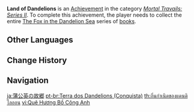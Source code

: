 {{Achievement Infobox
|title        = 
|id           = 80070
|order id     = 0070
|category     = Mortal Travails: Series II
|description  = Collect the entire "[[The Fox in the Dandelion Sea]]" series.
|requirements = 
|primogems    = 5
|tracking     = 
|topic        = Books
}}
'''Land of Dandelions''' is an [[Achievement]] in the category ''[[Mortal Travails: Series II]]''. To complete this achievement, the player needs to collect the entire [[The Fox in the Dandelion Sea]] series of [[books]].
<!--
==Trivia==

==Video Guides==
{{EVT
|video1   = 
|caption1 = 
}}
-->
==Other Languages==
{{Other Languages
|en      = Land of Dandelions
|zhs     = 蒲公英的故乡
|zhs_rm  = Púgōngyīng de Gùxiāng
|zht     = 蒲公英的故鄉
|zht_rm  = Púgōngyīng de Gùxiāng
|zh_tl   = 
|ja      = 蒲公英の故郷
|ja_rm   = Tanpopo no Furusato
|ja_tl   = 
|ko      = 민들레의 고향
|ko_rm   = Mindeulle-ui Gohyang
|ko_tl   = Homeland of Dandelions
|es      = Tierra del diente de león
|es_tl   = Land of the Dandelion
|fr      = Terre des dents-de-lion
|fr_tl   = Land of Dandelions
|ru      = Страна одуванчиков
|ru_tl   = Land of Dandelions
|th      = ถิ่นกำเนิดของแดนดิไลออน
|th_rm   = 
|th_tl   = 
|vi      = Quê Hương Bồ Công Anh
|vi_tl   = 
|de      = Land des Löwenzahns
|de_tl   = Land of the Dandelion
|id      = Kampung Halaman Dandelion
|id_tl   = Homeland of Dandelions
|pt      = Terra dos Dandelions
|pt_tl   = 
|tr      = Karahindiba Diyarı
|tr_tl   = 
|it      = Terra dei denti di leone
|it_tl   = 
}}

==Change History==
{{Change History|2.0}}
<!--
==References==
{{Reflist}}
-->
==Navigation==
{{Achievement Navbox|Mortal Travails: Series II}}

[[ja:蒲公英の故郷]]
[[pt-br:Terra dos Dandelions (Conquista)]]
[[th:ถิ่นกำเนิดของแดนดิไลออน]]
[[vi:Quê Hương Bồ Công Anh]]